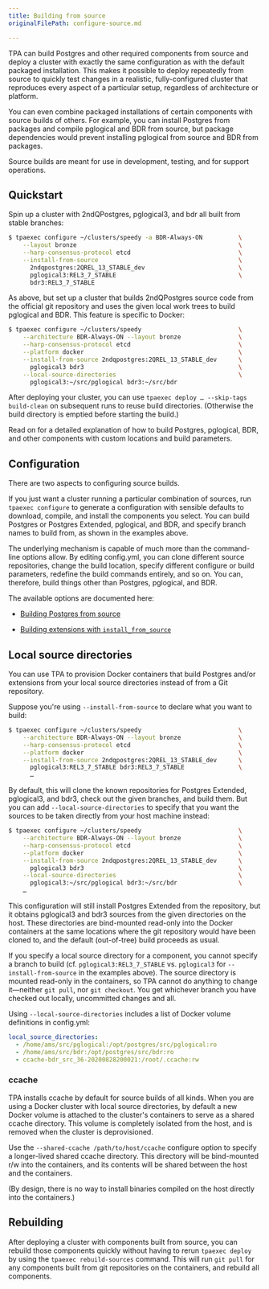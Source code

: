```yaml
---
title: Building from source
originalFilePath: configure-source.md

---
```


TPA can build Postgres and other required components from source and
deploy a cluster with exactly the same configuration as with the default
packaged installation. This makes it possible to deploy repeatedly from
source to quickly test changes in a realistic, fully-configured cluster
that reproduces every aspect of a particular setup, regardless of
architecture or platform.

You can even combine packaged installations of certain components with
source builds of others. For example, you can install Postgres from
packages and compile pglogical and BDR from source, but package
dependencies would prevent installing pglogical from source and BDR from
packages.

Source builds are meant for use in development, testing, and for support
operations.

## Quickstart

Spin up a cluster with 2ndQPostgres, pglogical3, and bdr all built from
stable branches:

```bash
$ tpaexec configure ~/clusters/speedy -a BDR-Always-ON          \
    --layout bronze                                             \
    --harp-consensus-protocol etcd                              \
    --install-from-source                                       \
      2ndqpostgres:2QREL_13_STABLE_dev                          \
      pglogical3:REL3_7_STABLE                                  \
      bdr3:REL3_7_STABLE
```

As above, but set up a cluster that builds 2ndQPostgres source code from
the official git repository and uses the given local work trees to build
pglogical and BDR. This feature is specific to Docker:

```bash
$ tpaexec configure ~/clusters/speedy                           \
    --architecture BDR-Always-ON --layout bronze                \
    --harp-consensus-protocol etcd                              \
    --platform docker                                           \
    --install-from-source 2ndqpostgres:2QREL_13_STABLE_dev      \
      pglogical3 bdr3                                           \
    --local-source-directories                                  \
      pglogical3:~/src/pglogical bdr3:~/src/bdr
```

After deploying your cluster, you can use
`tpaexec deploy … --skip-tags build-clean` on subsequent runs to
reuse build directories. (Otherwise the build directory is emptied
before starting the build.)

Read on for a detailed explanation of how to build Postgres, pglogical,
BDR, and other components with custom locations and build parameters.

## Configuration

There are two aspects to configuring source builds.

If you just want a cluster running a particular combination of sources,
run `tpaexec configure` to generate a configuration with sensible
defaults to download, compile, and install the components you select.
You can build Postgres or Postgres Extended, pglogical, and BDR, and specify
branch names to build from, as shown in the examples above.

The underlying mechanism is capable of much more than the command-line
options allow. By editing config.yml, you can clone different source
repositories, change the build location, specify different configure or
build parameters, redefine the build commands entirely, and so on. You
can, therefore, build things other than Postgres, pglogical, and BDR.

The available options are documented here:

-   [Building Postgres from source](reference/postgres_installation_method_src/)

-   [Building extensions with `install_from_source`](reference/install_from_source/)

## Local source directories

You can use TPA to provision Docker containers that build Postgres
and/or extensions from your local source directories instead of from a
Git repository.

Suppose you're using `--install-from-source` to declare what you want
to build:

```bash
$ tpaexec configure ~/clusters/speedy                           \
    --architecture BDR-Always-ON --layout bronze                \
    --harp-consensus-protocol etcd                              \
    --platform docker                                           \
    --install-from-source 2ndqpostgres:2QREL_13_STABLE_dev      \
      pglogical3:REL3_7_STABLE bdr3:REL3_7_STABLE               \
      …
```

By default, this will clone the known repositories for Postgres Extended,
pglogical3, and bdr3, check out the given branches, and build them. But
you can add `--local-source-directories` to specify that you want the
sources to be taken directly from your host machine instead:

```bash
$ tpaexec configure ~/clusters/speedy                           \
    --architecture BDR-Always-ON --layout bronze                \
    --harp-consensus-protocol etcd                              \
    --platform docker                                           \
    --install-from-source 2ndqpostgres:2QREL_13_STABLE_dev      \
      pglogical3 bdr3                                           \
    --local-source-directories                                  \
      pglogical3:~/src/pglogical bdr3:~/src/bdr                 \
    …
```

This configuration will still install Postgres Extended from the repository,
but it obtains pglogical3 and bdr3 sources from the given directories on
the host. These directories are bind-mounted read-only into the Docker
containers at the same locations where the git repository would have
been cloned to, and the default (out-of-tree) build proceeds as usual.

If you specify a local source directory for a component, you cannot
specify a branch to build (cf. `pglogical3:REL3_7_STABLE` vs.
`pglogical3` for `--install-from-source` in the examples above). The
source directory is mounted read-only in the containers, so TPA
cannot do anything to change it—neither `git pull`, nor
`git checkout`. You get whichever branch you have checked out locally,
uncommitted changes and all.

Using `--local-source-directories` includes a list of Docker volume
definitions in config.yml:

```yaml
local_source_directories:
  - /home/ams/src/pglogical:/opt/postgres/src/pglogical:ro
  - /home/ams/src/bdr:/opt/postgres/src/bdr:ro
  - ccache-bdr_src_36-20200828200021:/root/.ccache:rw
```

### ccache

TPA installs ccache by default for source builds of all kinds. When
you are using a Docker cluster with local source directories, by default
a new Docker volume is attached to the cluster's containers to serve as
a shared ccache directory. This volume is completely isolated from the
host, and is removed when the cluster is deprovisioned.

Use the `--shared-ccache /path/to/host/ccache` configure option to
specify a longer-lived shared ccache directory. This directory will be
bind-mounted r/w into the containers, and its contents will be shared
between the host and the containers.

(By design, there is no way to install binaries compiled on the host
directly into the containers.)

## Rebuilding

After deploying a cluster with components built from source, you can
rebuild those components quickly without having to rerun `tpaexec
deploy` by using the `tpaexec rebuild-sources` command. This will run
`git pull` for any components built from git repositories on the
containers, and rebuild all components.
